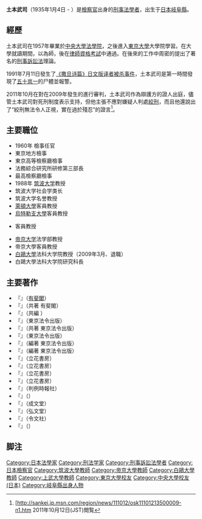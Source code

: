 '''土本武司'''（1935年1月4日 - ）是[[檢察官|檢察官]]出身的[[刑事法|刑事法]][[法學者|學者]]，出生于[[日本|日本]][[岐阜縣|岐阜縣]]。

{{japanese|japanese=土本 武司|kana=つちもと たけし|romaji=Tsuchimoto Takeshi}}

== 經歷 ==
土本武司在1957年畢業於[[中央大學_(日本)|中央大學]][[法學院|法學院]]，之後進入[[東京大學|東京大學]]大學院學習。在大學就讀期間，以{{tsl|ja|牧野英一}}為師，後在[[律師資格考試|律師資格考試]]中通過。在後來的工作中周密的提出了著名的[[刑事訴訟法|刑事訴訟法]]理論。

1991年7月11日發生了[[《撒旦诗篇》日文版译者被杀事件|《撒旦诗篇》日文版译者被杀事件]]，土本武司是第一時間發現了[[五十岚一|五十岚一]]的尸體並報警。

2011年10月在{{tsl|ja|大阪地方裁判所|大阪地方法院}}對在2009年發生的{{tsl|ja|大阪此花区パチンコ店放火殺人事件|大阪此花區彈珠機店縱火殺人事件}}進行審判，土本武司作為辯護方的證人出庭，儘管土本武司對死刑制度表示支持，但他主張不應對嫌疑人判處[[絞刑|絞刑]]，而且他還說出了“絞刑無法令人正視，實在過於殘忍”的證言<ref>[http://sankei.jp.msn.com/region/news/111012/osk11101213500009-n1.htm {{lang|ja|「絞首刑は残虐」元検事の土本名誉教授証言 / MSN産経ニュース]}}{{dead link|date=2017年12月 |bot=InternetArchiveBot |fix-attempted=yes }} 2011年10月12日(JST)閲覧</ref>。

== 主要職位 ==
* 1960年 檢事任官
* 東京地方{{tsl|ja|検察庁|檢察廳}}檢事
* 東京高等檢察廳檢事
* 法務綜合研究所研修第三部長
* 最高檢察廳檢事
* 1988年 [[筑波大学|筑波大学]]教授
* 筑波大学社会学类长
* 筑波大学名誉教授
* [[萊頓大學|萊頓大學]]客員教授
* [[烏特勒支大學|烏特勒支大學]]客員教授
* {{tsl|ja|上武大學}}客員教授
* [[帝京大学|帝京大学]]法学部教授
* 帝京大學客員教授
* [[白鷗大學|白鷗大學]]法科大学院教授（2009年3月、退職）
* 白鷗大學法科大学院研究科長

== 主要著作 ==
* 『{{lang|ja|刑事訴訟法要義}}』（[[有斐閣|有斐閣]]）
* 『{{lang|ja|刑事訴訟法入門}}』（共著 有斐閣）
* 『{{lang|ja|條解刑事訴訟法}}』（共編 {{tsl|ja|弘文堂}}）
* 『{{lang|ja|証拠は語る}}』（東京法令出版）
* 『{{lang|ja|法の学び方・考え方}}』（共著 東京法令出版）
* 『{{lang|ja|刑法教室綜論}}』（東京法令出版）
* 『{{lang|ja|現代刑事法的論點・刑法編}}』（編著 東京法令出版）
* 『{{lang|ja|現代刑事法的論點・刑事訴訟法編}}』（編著 東京法令出版）
* 『{{lang|ja|図解刑法}}』（立花書房）
* 『{{lang|ja|図解刑事訴訟法}}』（立花書房）　
* 『{{lang|ja|民事と交錯する刑事事件}}』（立花書房）
* 『{{lang|ja|行政と刑事の交錯}}』（立花書房）
* 『{{lang|ja|航空機事故と刑事責任}}』（判例時報社）
* 『{{lang|ja|最新公職選挙法罰則精解}}』（{{tsl|ja|日本加除出版}}）
* 『{{lang|ja|過失犯的研究}}』（成文堂）
* 『{{lang|ja|犯罪捜査}}』（弘文堂）
* 『{{lang|ja|企業犯罪}}』（令文社）
* 『{{lang|ja|正義への執念}}』（{{tsl|ja|日本放送出版協会|日本放送出版協會}}）

== 脚注 ==
{{reflist}}

{{DEFAULTSORT:T}}
[[Category:日本法學家|Category:日本法學家]]
[[Category:刑法学家|Category:刑法学家]]
[[Category:刑事訴訟法學者|Category:刑事訴訟法學者]]
[[Category:日本檢察官|Category:日本檢察官]]
[[Category:筑波大學教師|Category:筑波大學教師]]
[[Category:帝京大學教師|Category:帝京大學教師]]
[[Category:白鷗大學教師|Category:白鷗大學教師]]
[[Category:上武大學教師|Category:上武大學教師]]
[[Category:東京大學校友|Category:東京大學校友]]
[[Category:中央大學校友_(日本)|Category:中央大學校友 (日本)]]
[[Category:岐阜縣出身人物|Category:岐阜縣出身人物]]